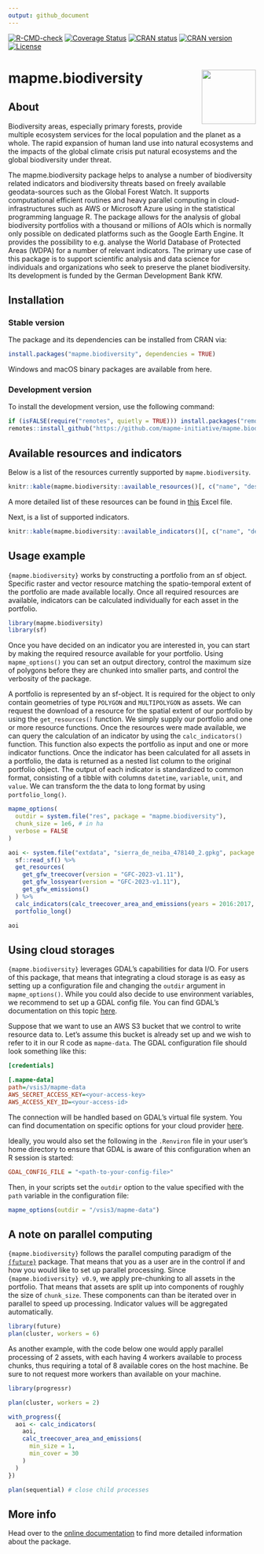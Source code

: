 ```yaml
---
output: github_document
---
```


<!-- badges: start -->

[![R-CMD-check](https://github.com/mapme-initiative/mapme.biodiversity/actions/workflows/R-CMD-check.yaml/badge.svg?branch=main)](https://github.com/mapme-initiative/mapme.biodiversity/actions) [![Coverage Status](https://img.shields.io/codecov/c/github/mapme-initiative/mapme.biodiversity/master.svg)](https://app.codecov.io/github/mapme-initiative/mapme.biodiversity?branch=main) [![CRAN status](https://badges.cranchecks.info/worst/mapme.biodiversity.svg)](https://cran.r-project.org/web/checks/check_results_mapme.biodiversity.html) [![CRAN version](https://www.r-pkg.org/badges/version/mapme.biodiversity)](https://CRAN.R-project.org/package=mapme.biodiversity) [![License](https://img.shields.io/badge/License-GPL%20(%3E=3)-brightgreen.svg?style=flat)](https://choosealicense.com/licenses/gpl-3.0/)

<!-- badges: end -->

# mapme.biodiversity <img src="man/figures/logo.png" align="right" height="110"/>

## About

Biodiversity areas, especially primary forests, provide multiple ecosystem services for the local population and the planet as a whole. The rapid expansion of human land use into natural ecosystems and the impacts of the global climate crisis put natural ecosystems and the global biodiversity under threat.

The mapme.biodiversity package helps to analyse a number of biodiversity related indicators and biodiversity threats based on freely available geodata-sources such as the Global Forest Watch. It supports computational efficient routines and heavy parallel computing in cloud-infrastructures such as AWS or Microsoft Azure using in the statistical programming language R. The package allows for the analysis of global biodiversity portfolios with a thousand or millions of AOIs which is normally only possible on dedicated platforms such as the Google Earth Engine. It provides the possibility to e.g. analyse the World Database of Protected Areas (WDPA) for a number of relevant indicators. The primary use case of this package is to support scientific analysis and data science for individuals and organizations who seek to preserve the planet biodiversity. Its development is funded by the German Development Bank KfW.

## Installation

### Stable version

The package and its dependencies can be installed from CRAN via:

```r
install.packages("mapme.biodiversity", dependencies = TRUE)
```

Windows and macOS binary packages are available from here.

### Development version

To install the development version, use the following command:

```r
if (isFALSE(require("remotes", quietly = TRUE))) install.packages("remotes", dependencies = TRUE)
remotes::install_github("https://github.com/mapme-initiative/mapme.biodiversity", dependencies = TRUE)
```

## Available resources and indicators

Below is a list of the resources currently supported by `mapme.biodiversity`.

```r
knitr::kable(mapme.biodiversity::available_resources()[, c("name", "description", "licence")])
```

A more detailed list of these resources can be found in [this](extras/mapme.biodiversity_resources.xlsx) Excel file.


Next, is a list of supported indicators.

```r
knitr::kable(mapme.biodiversity::available_indicators()[, c("name", "description")])
```

## Usage example

`{mapme.biodiversity}` works by constructing a portfolio from an sf object. Specific raster and vector resource matching the spatio-temporal extent of the portfolio are made available locally. Once all required resources are available, indicators can be calculated individually for each asset in the portfolio.

```r
library(mapme.biodiversity)
library(sf)
```

Once you have decided on an indicator you are interested in, you can start by making the required resource available for your portfolio. Using `mapme_options()` you can set an output directory, control the maximum size of polygons before they are chunked into smaller parts, and control the verbosity of the package.

A portfolio is represented by an sf-object. It is required for the object to only contain geometries of type `POLYGON` and `MULTIPOLYGON` as assets. We can request the download of a resource for the spatial extent of our portfolio by using the `get_resources()` function. We simply supply our portfolio and one or more resource functions. Once the resources were made available, we can query the calculation of an indicator by using the `calc_indicators()` function. This function also expects the portfolio as input and one or more indicator functions. Once the indicator has been calculated for all assets in a portfolio, the data is returned as a nested list column to the original portfolio object. The output of each indicator is standardized to common format, consisting of a tibble with columns `datetime`, `variable`, `unit`, and `value`. We can transform the the data to long format by using `portfolio_long()`.

```r
mapme_options(
  outdir = system.file("res", package = "mapme.biodiversity"),
  chunk_size = 1e6, # in ha
  verbose = FALSE
)

aoi <- system.file("extdata", "sierra_de_neiba_478140_2.gpkg", package = "mapme.biodiversity") %>%
  sf::read_sf() %>%
  get_resources(
    get_gfw_treecover(version = "GFC-2023-v1.11"),
    get_gfw_lossyear(version = "GFC-2023-v1.11"),
    get_gfw_emissions()
  ) %>%
  calc_indicators(calc_treecover_area_and_emissions(years = 2016:2017, min_size = 1, min_cover = 30)) %>%
  portfolio_long()

aoi
```

## Using cloud storages

`{mapme.biodiversity}` leverages GDAL's capabilities for data I/O. For users of this package, that means that integrating a cloud storage is as easy as setting up a configuration file and changing the `outdir` argument in `mapme_options()`. While you could also decide to use environment variables, we recommend to set up a GDAL config file. You can find GDAL's documentation on this topic [here](https://gdal.org/en/latest/user/configoptions.html#gdal-configuration-file).

Suppose that we want to use an AWS S3 bucket that we control to write resource data to. Let's assume this bucket is already set up and we wish to refer to it in our R code as `mapme-data`. The GDAL configuration file should look something like this:

```ini
[credentials]

[.mapme-data]
path=/vsis3/mapme-data
AWS_SECRET_ACCESS_KEY=<your-access-key>
AWS_ACCESS_KEY_ID=<your-access-id>
```

The connection will be handled based on GDAL's virtual file system. You can find documentation on specific options for your cloud provider [here](https://gdal.org/en/latest/user/virtual_file_systems.html#network-based-file-systems).

Ideally, you would also set the following in the `.Renviron` file in your user's home directory to ensure that GDAL is aware of this configuration when an R session is started:

```ini
GDAL_CONFIG_FILE = "<path-to-your-config-file>"
```

Then, in your scripts set the `outdir` option to the value specified with the `path` variable in the configuration file:

```r
mapme_options(outdir = "/vsis3/mapme-data")
```

## A note on parallel computing

`{mapme.biodiversity}` follows the parallel computing paradigm of the [`{future}`](https://cran.r-project.org/package=future) package. That means that you as a user are in the control if and how you would like to set up parallel processing. Since `{mapme.biodiversity} v0.9`, we apply pre-chunking to all assets in the portfolio. That means that assets are split up into components of roughly the size of `chunk_size`. These components can than be iterated over in parallel to speed up processing. Indicator values will be aggregated automatically.

```r
library(future)
plan(cluster, workers = 6)
```

As another example, with the code below one would apply parallel processing of 2 assets, with each having 4 workers available to process chunks, thus requiring a total of 8 available cores on the host machine. Be sure to not request more workers than available on your machine.

```r
library(progressr)

plan(cluster, workers = 2)

with_progress({
  aoi <- calc_indicators(
    aoi,
    calc_treecover_area_and_emissions(
      min_size = 1,
      min_cover = 30
    )
  )
})

plan(sequential) # close child processes
```

## More info

Head over to the [online documentation](https://mapme-initiative.github.io/mapme.biodiversity/index.html) to find more detailed information about the package.
